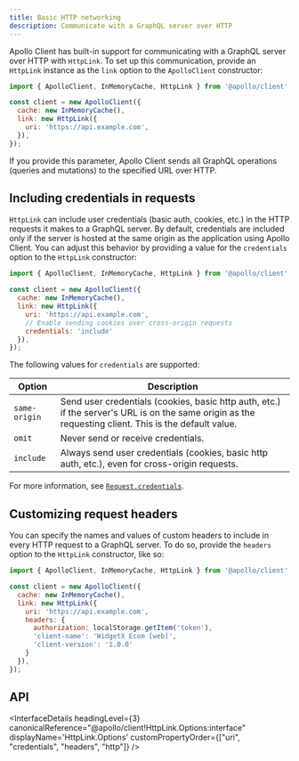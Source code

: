 ```yaml
---
title: Basic HTTP networking
description: Communicate with a GraphQL server over HTTP
---
```


Apollo Client has built-in support for communicating with a GraphQL server over HTTP with `HttpLink`.
To set up this communication, provide an `HttpLink` instance as the `link` option to the `ApolloClient` constructor:

```js
import { ApolloClient, InMemoryCache, HttpLink } from '@apollo/client';

const client = new ApolloClient({
  cache: new InMemoryCache(),
  link: new HttpLink({
    uri: 'https://api.example.com',
  }),
});
```

If you provide this parameter, Apollo Client sends all GraphQL operations (queries and mutations) to the specified URL over HTTP.

## Including credentials in requests

`HttpLink` can include user credentials (basic auth, cookies, etc.) in the HTTP requests it makes to a GraphQL server. By default, credentials are included only if the server is hosted at the same origin as the application using Apollo Client. You can adjust this behavior by providing a value for the `credentials` option to the `HttpLink` constructor:

```js
import { ApolloClient, InMemoryCache, HttpLink } from '@apollo/client';

const client = new ApolloClient({
  cache: new InMemoryCache(),
  link: new HttpLink({
    uri: 'https://api.example.com',
    // Enable sending cookies over cross-origin requests
    credentials: 'include'
  }),
});
```

The following values for `credentials` are supported:

| Option | Description |
| - | - |
| `same-origin` | Send user credentials (cookies, basic http auth, etc.) if the server's URL is on the same origin as the requesting client. This is the default value. |
| `omit` | Never send or receive credentials. |
| `include` | Always send user credentials (cookies, basic http auth, etc.), even for cross-origin requests. |

For more information, see [`Request.credentials`](https://developer.mozilla.org/en-US/docs/Web/API/Request/credentials).

## Customizing request headers

You can specify the names and values of custom headers to include in every HTTP request to a GraphQL server. To do so, provide the `headers` option to the  `HttpLink` constructor, like so:

```js
import { ApolloClient, InMemoryCache, HttpLink } from '@apollo/client';

const client = new ApolloClient({
  cache: new InMemoryCache(),
  link: new HttpLink({
    uri: 'https://api.example.com',
    headers: {
      authorization: localStorage.getItem('token'),
      'client-name': 'WidgetX Ecom [web]',
      'client-version': '1.0.0'
    }
  }),
});
```


## API


<InterfaceDetails headingLevel={3} canonicalReference="@apollo/client!HttpLink.Options:interface" displayName='HttpLink.Options' customPropertyOrder={["uri", "credentials", "headers", "http"]} />

<InterfaceDetails headingLevel={3} canonicalReference="@apollo/client!HttpLink.HttpOptions:interface" displayName='HttpLink.HttpOptions' />

<InterfaceDetails headingLevel={3} canonicalReference="@apollo/client!HttpLink.ContextOptions:interface" displayName='HttpLink.ContextOptions' />
